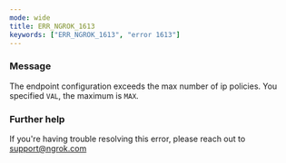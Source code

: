 ```yaml
---
mode: wide
title: ERR_NGROK_1613
keywords: ["ERR_NGROK_1613", "error 1613"]
---
```


### Message

The endpoint configuration exceeds the max number of ip policies. You specified `VAL`, the maximum is `MAX`.

### Further help

If you're having trouble resolving this error, please reach out to [support@ngrok.com](mailto:support@ngrok.com?subject=Help%20with%20ERR_NGROK_1613)
